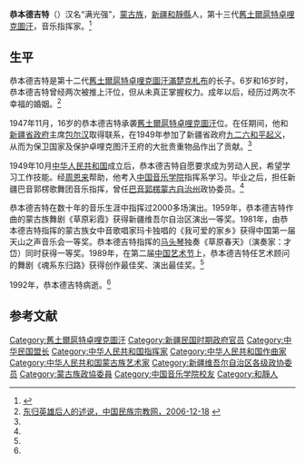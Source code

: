 '''恭本德吉特'''（{{bd|1931年||1992年|}}）汉名“满光强”，[[蒙古族|蒙古族]]，[[新疆|新疆]][[和靜縣|和靜縣]]人，第十三代[[舊土爾扈特部|舊土爾扈特卓哩克圖汗]]，音乐指挥家。<ref name=xjbz>{{Cite web |url=http://www.xjbz.gov.cn/xbzg/bzfw/ls-gb.htm |title=恭本德吉特，巴音郭楞蒙古自治州人民政府网，于2014-05-04查阅 |access-date=2014-05-04 |archive-url=https://web.archive.org/web/20041225024431/http://www.xjbz.gov.cn/xbzg/bzfw/ls-gb.htm |archive-date=2004-12-25 |dead-url=yes }}</ref>

==生平==
恭本德吉特是第十二代[[舊土爾扈特部|舊土爾扈特卓哩克圖汗]][[滿楚克札布|滿楚克札布]]的长子。6岁和16岁时，恭本德吉特曾经两次被推上汗位，但从未真正掌握权力。成年以后，经历过两次不幸福的婚姻。<ref>[http://www.mzb.com.cn/html/report/17846-1.htm 东归英雄后人的述说，中国民族宗教网，2006-12-18] {{webarchive|url=https://web.archive.org/web/20140504141834/http://www.mzb.com.cn/html/report/17846-1.htm |date=2014-05-04 }}</ref>

1947年11月，16岁的恭本德吉特承袭[[舊土爾扈特部|舊土爾扈特卓哩克圖汗]]位。在任期间，他和[[新疆省政府|新疆省政府]]主席[[包尔汉|包尔汉]]取得联系，在1949年参加了新疆省政府[[新疆和平解放|九二六和平起义]]，从而为保卫国家及保护卓哩克图汗王府的大批贵重物品作出了贡献。<ref name=xjbz/>

1949年10月[[中华人民共和国|中华人民共和国]]成立后，恭本德吉特自愿要求成为劳动人民，希望学习工作技能。经[[周恩来|周恩来]]帮助，他考入[[中国音乐学院|中国音乐学院]]指挥系学习。毕业之后，担任新疆巴音郭楞歌舞团音乐指挥，曾任[[巴音郭楞蒙古自治州|巴音郭楞蒙古自治州]]政协委员。<ref name=xjbz/>

恭本德吉特在数十年的音乐生涯中指挥过2000多场演出。1959年，恭本德吉特作曲的蒙古族舞剧《草原彩霞》获得新疆维吾尔自治区演出一等奖。1981年，由恭本德吉特指挥的蒙古族女中音歌唱家玛卡独唱的《我可爱的家乡》获得中国第一届天山之声音乐会一等奖。恭本德吉特指挥的[[马头琴|马头琴]]独奏《草原春天》（演奏家：才岱）同时获得一等奖。1989年，在第二届[[中国艺术节|中国艺术节]]上，恭本德吉特任艺术顾问的舞剧《魂系东归路》获得创作最佳奖、演出最佳奖。<ref name=xjbz/>

1992年，恭本德吉特病逝。<ref name=xjbz/>

==参考文献==
{{reflist}}

{{start box}}
{{s-before|[[满楚克札布|满楚克札布]]}}
{{s-title|札萨克卓哩克图汗<br />[[旧土尔扈特部|旧土尔扈特部]]乌讷恩素珠克图盟盟长|1947年－1949年}}
{{s-after|无<br>中共建政}}
{{end box}}

[[Category:舊土爾扈特卓哩克圖汗|Category:舊土爾扈特卓哩克圖汗]]
[[Category:新疆民国时期政府官员|Category:新疆民国时期政府官员]]
[[Category:中华民国盟长|Category:中华民国盟长]]
[[Category:中华人民共和国指挥家|Category:中华人民共和国指挥家]]
[[Category:中华人民共和国作曲家|Category:中华人民共和国作曲家]]
[[Category:中华人民共和国蒙古族艺术家|Category:中华人民共和国蒙古族艺术家]]
[[Category:新疆维吾尔自治区各级政协委员|Category:新疆维吾尔自治区各级政协委员]]
[[Category:蒙古族政協委員|Category:蒙古族政協委員]]
[[Category:中国音乐学院校友|Category:中国音乐学院校友]]
[[Category:和靜人|Category:和靜人]]